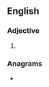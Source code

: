 ==English==

===Adjective===
{{head|en|adjective comparative form}}

# {{en-comparative of|leaky}}

===Anagrams===
* {{anagrams|en|a=aeeiklr|earlike}}